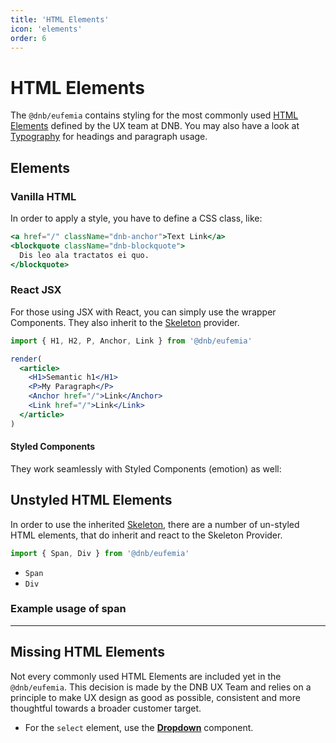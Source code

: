 ```yaml
---
title: 'HTML Elements'
icon: 'elements'
order: 6
---
```



# HTML Elements

The `@dnb/eufemia` contains styling for the most commonly used [HTML Elements](https://developer.mozilla.org/en-US/docs/Web/HTML/Element) defined by the UX team at DNB. You may also have a look at [Typography](/uilib/typography) for headings and paragraph usage.

## Elements

<ListElements />

### Vanilla HTML

In order to apply a style, you have to define a CSS class, like:

```jsx
<a href="/" className="dnb-anchor">Text Link</a>
<blockquote className="dnb-blockquote">
  Dis leo ala tractatos ei quo.
</blockquote>
```

### React JSX

For those using JSX with React, you can simply use the wrapper Components. They also inherit to the [Skeleton](/uilib/components/skeleton) provider.

```jsx
import { H1, H2, P, Anchor, Link } from '@dnb/eufemia'

render(
  <article>
    <H1>Semantic h1</H1>
    <P>My Paragraph</P>
    <Anchor href="/">Link</Anchor>
    <Link href="/">Link</Link>
  </article>
)
```

#### Styled Components

They work seamlessly with Styled Components (emotion) as well:

<StyledComponentsExample />

## Unstyled HTML Elements

In order to use the inherited [Skeleton](/uilib/components/skeleton), there are a number of un-styled HTML elements, that do inherit and react to the Skeleton Provider.

```jsx
import { Span, Div } from '@dnb/eufemia'
```

- `Span`
- `Div`

### Example usage of span

<UnstyledExample />

---

## Missing HTML Elements

Not every commonly used HTML Elements are included yet in the `@dnb/eufemia`. This decision is made by the DNB UX Team and relies on a principle to make UX design as good as possible, consistent and more thoughtful towards a broader customer target.

- For the `select` element, use the [**Dropdown**](/uilib/components/dropdown) component.
